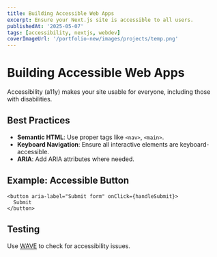 ```yaml
---
title: Building Accessible Web Apps
excerpt: Ensure your Next.js site is accessible to all users.
publishedAt: '2025-05-07'
tags: [accessibility, nextjs, webdev]
coverImageUrl: '/portfolio-new/images/projects/temp.png'
---
```


# Building Accessible Web Apps

Accessibility (a11y) makes your site usable for everyone, including those with disabilities.

## Best Practices

- **Semantic HTML**: Use proper tags like `<nav>`, `<main>`.
- **Keyboard Navigation**: Ensure all interactive elements are keyboard-accessible.
- **ARIA**: Add ARIA attributes where needed.

## Example: Accessible Button

```tsx
<button aria-label="Submit form" onClick={handleSubmit}>
  Submit
</button>
```

## Testing

Use [WAVE](https://wave.webaim.org/) to check for accessibility issues.
